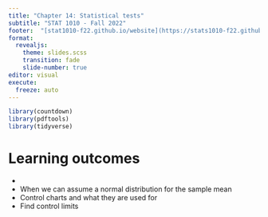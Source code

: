```yaml
---
title: "Chapter 14: Statistical tests"
subtitle: "STAT 1010 - Fall 2022"
footer:  "[stat1010-f22.github.io/website](https://stats1010-f22.github.io/website/)"
format: 
  revealjs: 
    theme: slides.scss
    transition: fade
    slide-number: true
editor: visual
execute:
  freeze: auto
---
```


```r
library(countdown)
library(pdftools)
library(tidyverse)
```

# Learning outcomes

::: incremental
-   
-   When we can assume a normal distribution for the sample mean
-   Control charts and what they are used for
-   Find control limits
:::


#  {background-iframe="https://shiny.rit.albany.edu/stat/betaprob/"}




